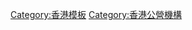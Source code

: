 {{Navbox with collapsible groups
|name   = 香港公營機構
|title  = [[香港公營機構]]
|listclass = hlist
|bodyclass = hlist
|state = {{{state|collapsed}}}
|selected = {{{1}}}

|group1 = 法定組織
|state1 = uncollapsed
|abbr1 = 
|list1 =
{{Navbox|child
|group1 = 局
|list1 = 
*[[空運牌照局]]
*[[香港機場管理局]]
*[[建築師註冊管理局]]
*[[菲臘牙科醫院|菲臘牙科醫院管理局]]
*[[市區重建局 (香港)|市區重建局]]
*脊醫管理局
*[[製衣業訓練局]]
*[[通訊事務管理局]]
*[[人類生殖科技管理局]]
*[[僱員補償援助基金管理局]]
*僱員補償保險徵款管理局
*[[僱員再培訓局]]
*[[工程師註冊管理局]]
*[[地產代理監管局]]
*[[財務匯報局]]
*[[香港藝術發展局]]
*[[香港學術及職業資歷評審局]]
*[[香港考試及評核局]]
*[[香港生產力促進局]]
*[[香港旅遊發展局]]
*[[香港貿易發展局]]
*[[醫院管理局]]
*[[房屋經理註冊管理局]]
*[[保險業監管局]]
*園景師註冊管理局
*[[法律援助服務局]]
*[[酒牌局]]
*[[強制性公積金計劃管理局]]
*[[香港助產士管理局]]
*[[香港護士管理局]]
*[[職業性失聰補償管理局]]
*[[職業安全健康局]]
*[[恩恤金評議局]]
*[[藥劑業及毒藥管理局]]
*規劃師註冊管理局
*[[物業管理業監管局]]
*[[輻射管理局]]
*[[社會工作者註冊局]]
*[[輔助醫療業管理局]]
*[[測量師註冊管理局]]
*[[旅遊業監管局]]
*[[獸醫管理局]]
*[[職業訓練局 (香港)|職業訓練局]]
*[[西九文化區管理局]]
*[[東華三院|東華三院顧問局]]
*[[保良局|保良局顧問局]]
*[[新界鄉議局]]
*[[香港出口信用保險局]]

|group2 = 署
|list2 =
*[[香港個人資料私隱專員公署]]

|group3 = 處
|list3 =
*[[魚類統營處]]
*[[蔬菜統營處]]

|group4 = 議會
|list4 =
*[[建造業議會]]
*[[區議會]]

|group5 = 委員會
|list5 =
*航空保安委員會
*稅務委員會
*廣播業務守則委員會
*廣播投訴委員會
*[[華人廟宇委員會]]
*[[私營醫療機構投訴委員會]]
*[[建造業訓練委員會]]
*建造業工人資格評審委員會
*建造業工人註冊委員會
*[[消費者委員會 (香港)|消費者委員會]]
*事務費委員會
*[[香港醫學專科學院|香港醫學專科學院院務委員會]]
*[[郊野公園及海岸公園委員會]]
*終審法院規則委員會
*刑事訴訟程序委員會
*區域法院規則委員會
*狗隻及貓隻分類委員會
*[[平等機會委員會]]
*監護委員會
*高等法院規則委員會
*較高級法院出庭發言權評核委員會
*[[香港吸煙與健康委員會]]
*[[香港存款保障委員會]]
*[[香港房屋委員會]]
*人體器官移植委員會
*[[獨立監察警方處理投訴委員會]]
*[[司法人員推薦委員會]]
*土地測量師註冊委員會
*強制性公積金行業計劃委員會
*香港醫務委員會
*[[最低工資委員會]]
*職業性失聰醫事委員會
*肺塵埃沉着病判傷委員會
*監管釋囚委員會
*私營骨灰安置所發牌委員會
*[[公務員敍用委員會]]
*監管下釋囚委員會
*[[證券及期貨事務監察委員會]]
*法律教育及培訓常設委員會
*[[城市規劃委員會]]
*職業訓練委員會／一般委員會
{{Navbox|child
|group1=諮詢委員會
|list1=
*水喉匠牌照諮詢委員會
*私營醫療機構規管標準諮詢委員會
*消防安全條例諮詢委員會
*旅行代理商諮詢委員會
*《消防安全（工業建築物）條例》第636章諮詢委員會
*[[古物諮詢委員會]]
*銀行業務諮詢委員會
*接受存款公司諮詢委員會
*保護稀有動植物諮詢委員會
*外匯基金諮詢委員會
*氣體安全諮詢委員會
*香港出口信用保險局諮詢委員會
*保險業監管局一般業務業界諮詢委員會
*保險業監管局長期業務業界諮詢委員會
*本地船隻諮詢委員會
*強制性公積金計劃諮詢委員會
*個人資料（私隱）諮詢委員會
*領港事務諮詢委員會
*警察子女教育信託基金投資諮詢委員會
*警察教育及福利信託基金投資諮詢委員會
*產品諮詢委員會
*安全主任諮詢委員會
*海員諮詢委員會
*證券及期貨事務監察諮詢委員會
*戴麟趾爵士康樂基金投資諮詢委員會
*常務諮詢委員會（貯油裝置）

|group2=顧問委員會
|list2=
*農產品獎學基金顧問委員會
*懲教署人員子女教育信託基金投資顧問委員會
*香港海關人員子女教育信託基金投資顧問委員會
*魚類統營顧問委員會
*香港太平洋戰爭紀念撫恤金顧問委員會
*海魚獎學基金顧問委員會
*統營顧問委員會
*在囚人士教育信託基金投資顧問委員會
*麥理浩爵士信託基金投資顧問委員會

|group3=事務委員會
|list3=
*認可人士註冊事務委員會
*博彩及獎券事務委員會
*競爭事務委員會
*承建商註冊事務委員會（一般建築承建商） 
*承建商註冊事務委員會（專門承建商） 
*岩土工程師註冊事務委員會
*檢驗人員註冊事務委員會
*小型工程承建商註冊事務委員會
*結構工程師註冊事務委員會 
*電訊事務委員會

|group4=基金委員會
|list4=
*蒲魯賢慈善信託基金委員會
*懲教署人員子女教育信託基金委員會
*香港海關人員子女教育信託基金委員會
*教育獎學基金委員會
*緊急救援基金委員會
*環境及自然保育基金委員會 
*葛量洪獎學基金委員會
*嘉道理農業輔助貸款基金委員會
*李寶椿慈善信託基金委員會
*[[肺塵埃沉着病補償基金委員會]]
*破產欠薪保障基金委員會
*證券賠償基金委員會
*柏立基爵士信託基金委員會
*社會工作訓練基金委員會

|group5=管理委員會
|list5=
*石棉行政管理委員會
*補助學校公積金管理委員會
*津貼學校公積金管理委員會
*尚存配偶及子女撫恤金計劃管理委員會
*孤寡撫恤金計劃管理委員會
*[[華人永遠墳場管理委員會]]
*[[香港中醫藥管理委員會]]
*[[香港牙醫管理委員會]]
*[[選舉管理委員會 (香港)|選舉管理委員會]]
*醫務化驗師管理委員會
*職業治療師管理委員會
*視光師管理委員會
*物理治療師管理委員會
*警察子女教育信託基金管理委員會
*警察教育及福利信託基金管理委員會
*在囚人士教育信託基金管理委員會
*放射技師管理委員會
*風險管理委員會
*[[保安及護衞業管理委員會]]
*旅遊業賠償基金管理委員會

|group6=小組委員會
|list6=
*都會規劃小組委員會
*鄉郊及新市鎮規劃小組委員會
}}

|group6 = 審裁、仲裁及<br>上訴機構
|list6 = 
{{Navbox|child
|group1=上訴委員會
|list1=
*行政上訴委員會
*空氣污染管制上訴委員會備選委員小組
*上訴委員會（遊戲機中心）
*上訴委員會（床位寓所）
*上訴委員會（博彩稅條例）
*上訴委員會（會社（房產安全）） 
*上訴委員會（旅館業）
*封閉令（對健康的即時危害）上訴委員會
*[[公眾集會及遊行上訴委員會]]
*上訴委員會（電力）
*上訴委員會（娛樂特別效果）
*上訴委員會備選團（受規管產品的豁免）
*《學術及職業資歷評審條例》之下的上訴委員會
*上訴委員會（房屋）
*[[稅務上訴委員會]]
*婚姻監禮人委任事宜上訴委員會
*排水事務上訴委員會備選小組
*海上傾倒物料上訴委員會委員團
*環境影響評估上訴委員會小組 
*香港特別行政區護照上訴委員會
*香港太平洋戰爭紀念撫恤金上訴委員會
*牌照上訴委員會
*強制性公積金計劃上訴委員會
*市政服務上訴委員會 
*噪音管制上訴委員會小組 
*非本地高等及專業教育上訴委員會
*職業退休計劃上訴委員會
*退休金上訴委員會
*[[私營骨灰安置所上訴委員會]]
*產品環保責任上訴委員會備選委員小組
*電訊（競爭條文）上訴委員會
*[[酷刑聲請上訴委員會]]
*非應邀電子訊息（執行通知）上訴委員會
*廢物處置上訴委員會小組 
*水污染管制上訴委員會備選委員小組

|group2=上訴委員團
|list2=
*上訴委員團（機動遊戲機（安全））  
*上訴委員團（建築工地升降機及塔式工作平台（安全）條例）
*上訴委員團（消費品安全） 
*上訴委員團（區域供冷服務條例）
*上訴委員團（能源效益）
*上訴委員團（氣體安全）
*上訴委員團（升降機及自動梯條例）
*[[上訴委員團（城市規劃）]]
*上訴委員團（玩具及兒童產品安全） 
*狂犬病條例（第421章）上訴委員團
*上訴委員團（建造業工人註冊條例）
*上訴委員團（市區重建局條例）
*上訴委員團（教育事宜）
*上訴委員團（地產代理條例）
*上訴委員團（物業管理服務條例）
*建築物能源效益上訴委員團

|group3=審裁團
|list3=
*上訴審裁團（建築物）
*大律師紀律審裁團
*公證人紀律審裁團
*律師紀律審裁團

|group4=審裁處
|list4=
*打擊洗錢及恐怖分子資金籌集覆核審裁處
*銀行業覆核審裁處
*[[版權審裁處]]
*存款保障上訴審裁處
*入境事務審裁處
*保險事務上訴審裁處
*市場失當行為審裁處
*[[精神健康覆核審裁處]]
*支付系統及儲值支付工具上訴審裁處
*藥劑業及毒藥上訴審裁處
*公眾利益實體核數師覆核審裁處
*[[人事登記審裁處]]
*處置補償審裁處
*處置可行性覆檢審裁處
*證券及期貨事務上訴審裁處
*交通審裁處

|group5=覆核委員會
|list5=
*建造業工人覆核委員會
*[[長期監禁刑罰覆核委員會]]
*保護證人覆核委員會小組
*保護證人覆核委員會

|group6=紀律審裁機構
|list6=
*認可人士、註冊結構工程師及註冊岩土 工程師紀律委員團
*建築物能源效益紀律委員團
*紀律審裁委員團（工廠及工業經營（安全管理）規例）
*紀律審裁委員團（土地測量）
*紀律審裁委員團（升降機及自動梯條例）
*香港會計師公會紀律小組A
*紀律審裁委員團（建築工地升降機及塔式工作平台（安全）條例）
*紀律審裁委員會（電力）
*註冊承建商紀律委員團
*註冊檢驗人員紀律委員團
*註冊消防裝置承辦商紀律委員會
*社會工作者註冊局 - 紀律委員會備選委員小組 
|group7=仲裁機構
|list7=
*槓桿式外匯買賣仲裁委員會
*第三者資助仲裁及調解的諮詢機構
*小額薪酬索償仲裁處
*仲裁人名單

|group8=其他
|list=8
*審核委員會（電影檢查）
*審裁小組（管制淫褻及不雅物品）
*土地（雜項條文）條例下的覆核委員團
}}

|group7=大學校董會
|list7=
*[[嶺南大學 (香港)|嶺南大學校董會]]
*[[香港中文大學|香港中文大學校董會]]
*[[香港城市大學|香港城市大學校董會]]
*[[香港浸會大學|香港浸會大學校董會]]
*[[香港教育大學|香港教育大學校董會]]
*[[香港理工大學|香港理工大學校董會]]
*[[香港科技大學|香港科技大學校董會]]
*[[香港都會大學|香港都會大學校董會]]
*[[香港大學|香港大學校務委員會]]
*[[香港演藝學院|香港演藝學院校董會]]

|group8 = 公司
|list8 = 
*[[九廣鐵路公司]]（已沒有實際業務）
*[[香港海洋公園|海洋公園公司]]
*[[香港科技園公司]]

|group9=小組
|list9=
*旅館牌照簽發諮詢小組
*基因改造生物（管制釋出）專家小組
*香港會計師公會調查小組A
*電影檢查員小組
*電影檢查顧問小組

|group10=慈善基金機構
|list10=
*尤德爵士紀念基金信託委員會
*伊利沙伯女皇弱智人士基金理事會
*尤德爵士紀念基金理事會
*馬理遜獎學基金受託人委員會
*衞奕信勳爵文物信託受託人委員會
*衞奕信勳爵文物信託理事會

|group11 = 其他
|list11 = 
*[[英基學校協會]]
*[[香港藝術中心|香港藝術中心監督團]]
*[[明德醫院|明德醫院董事會]]
*[[香港會計師公會|香港會計師公會理事會]]
*[[香港工業總會|香港工業總會理事會]]
*財務匯報檢討委員團
*小型工程承建商註冊事務委員團

|group12 = 法定組織轄下
|list12 = 
*[[建造業訓練委員會]]
*[[投資者及理財教育委員會]]
*[[香港金融研究中心]]
*[[香港建造學院]]
*[[香港藝術學院]]
*[[香港中醫藥管理委員會|中醫組]]
*[[香港中醫藥管理委員會|中藥組]]

|group13=已解散、改組、<br>沒有營運<br>或悉數出售股權
|list13=
*<s>[[建造業工人註冊管理局]]</s>（已由[[建造業議會]]取代）
*<s>[[香港康體發展局]]</s>
*<s>[[香港獎券管理局]]</s>
*<s>[[港鐵公司|地下鐵路公司]]</s>（已改組為政府持股76%的上市公司）
*<s>[[土地發展公司]]</s>（已改組為[[市區重建局 (香港)|市區重建局]]）
*[[海濱管理局]]（建議中）
*<s>[[南丫島附近撞船事故調查委員會]]</s>
|below = 劃線為已解散、改組、沒有營運或悉數出售股權
}}

|group2 = 非法定組織（包括有官守及非官守委員在內）
|state2= uncollapsed
|abbr2 = 
|list2 =
{{Navbox|child
|group1 = 局
|list1= 
*[[金融發展局]]
*[[香港愛滋病顧問局]]
*[[香港檢測和認證局]] 
*[[香港電影發展局]] 
*[[香港物流發展局]]
*[[香港航運發展局]]
*[[香港海運港口局]]
*質素保證局
*研究局
*研究資助局

|group2=議會
|list2=
*[[教育人員專業操守議會]]
*課程發展議會
*家庭議會
*[[道路安全議會]]

|group3 = 委員會
|list3 = 
*認可人士、註冊結構工程師及註冊岩土工程師委員會 
*香港賽馬會音樂及舞蹈信託基金受託人委員會
*建造商委員會
*樓宇安全貸款計劃審批委員會
*中央康復服務資訊科技委員會
*簽證聯絡委員會
*香港加拿大電影及電視聯合製作查核委員會
*兒童死亡個案檢討委員會
*[[中醫中藥發展委員會]]
*兒童事務委員會
*[[扶貧委員會]]
*防止虐待兒童委員會
*向捨身救人者家屬提供經濟援助委員會
*家庭與學校合作事宜委員會
*創新、科技及再工業化委員會
*教師及校長專業發展委員會
*促進母乳餵哺委員會
*降低食物中鹽和糖委員會
*中藥研究及發展委員會
*[[自資專上教育委員會]]
*邊緣青少年服務委員會
*[[公民教育委員會]]
*促進種族和諧委員會
*殘疾僱員支援計劃委員會
*場地伙伴計劃委員會
*顧問工程師委員會
*可持續發展委員會
*暴力及執法傷亡賠償委員會
*[[教育統籌委員會]]
*[[安老事務委員會]]
*環境運動委員會
*擴大建築小組委員會 
*食物安全專家委員會 
*水喉及水務材料專家委員會
*撲滅罪行委員會
*消防安全委員會
*海濱事務委員會
*太平洋經濟合作香港委員會
*香港扶輪社暨星島基金貸款助學金遴選委員會
*人力資源規劃委員會
*入境事務處使用服務人士委員會
*香港特別行政區行政會議成員、立法會議員及政治委任制度官員薪津獨立委員會
*香港特別行政區區議會議員薪津獨立委員會
*香港特別行政區政府獎學基金投資委員會
*社會福利界資訊科技聯合委員會 
*政府助學金聯合委員會
*[[香港法律改革委員會]]
*確認全港消滅脊髓灰質炎野株病毒委員會
*確認全港消除麻疹和風疹委員會
*薪酬趨勢調查委員會
*港口行動事務委員會
*港口福利事務委員會
*預防退伍軍人病委員會
*小一入學委員會
*節目與發展委員會
*優質教育基金投資委員會
*道路安全宣傳運動委員會
*道路安全研究委員會
*科學委員會
*中四學位安排委員會
*中學學位分配委員會
*自資專上教育基金投資委員會
*姬達爵士獎學基金評選委員會
*中小型企業委員會
*體育委員會
*科技券計劃委員會 
*[[大學教育資助委員會]] 
*婦女事務委員會 
*[[青年發展委員會]] 
{{Navbox|child
|group1=諮詢委員會
|list1=
*認可諮詢委員會
*「老有所為活動計劃」諮詢委員會 
*攜手扶弱基金諮詢委員會
*輸入優秀人才及專才諮詢委員會
*漁農業諮詢委員會 
*藝術發展諮詢委員會 
*暢通無阻通道諮詢委員會 
*[[保育歷史建築諮詢委員會]] 
*指定機械及設備操作員資歷評定諮詢委員會
*中醫藥發展基金諮詢委員會 
*認可核證機關業務守則諮詢委員會 
*廉政公署貪污問題諮詢委員會 
*鄉郊保育諮詢委員會 
*郵輪業諮詢委員會 
*伙伴倡自強社區協作計劃諮詢委員會 
*[[精神健康諮詢委員會]]
*前任行政長官及政治委任官員離職後工作諮詢委員會
*離職公務員就業申請諮詢委員會 
*仲裁推廣諮詢委員會 
*回收基金諮詢委員會 
*社會工作訓練及人力策劃諮詢委員會 
*橋樑及有關建築物外觀諮詢委員會
*[[水務諮詢委員會]] 
*食物及環境衞生諮詢委員會 
*環境諮詢委員會 
*農業園諮詢委員會
*航空發展與機場三跑道系統諮詢委員會 
*樓宇安全貸款計劃諮詢委員會
*方便營商諮詢委員會
*[[粵劇發展諮詢委員會]]
*中文界面諮詢委員會
*廉政公署社區關係市民諮詢委員會
*公務員培訓諮詢委員會
*空間數據共享諮詢委員會
*廉政公署防止貪污諮詢委員會
*賑災基金諮詢委員會
*食水安全諮詢委員會
*電氣安全諮詢委員會
*能源諮詢委員會
*高速船諮詢委員會
*香港船隊運作諮詢委員會 
*創科創投基金諮詢委員會 
*非物質文化遺產諮詢委員會 
*群芳慈善基金會-群芳救援信託基金諮詢委員會
*土地及建設諮詢委員會
*大嶼山保育基金諮詢委員會
*[[大嶼山發展諮詢委員會]]
*[[升降機及自動梯安全諮詢委員會]]
*獎券基金諮詢委員會
*[[博物館諮詢委員會]]
*廉政公署審查貪污舉報諮詢委員會
*平和基金諮詢委員會
*壓力器諮詢委員會
*[[公共圖書館諮詢委員會]]
*無線電頻譜及技術標準諮詢委員會
*[[康復諮詢委員會]]
*選取目標樓宇諮詢委員會(強制驗樓計劃及強制驗窗計劃)
*社會企業諮詢委員會
*社會福利諮詢委員會
*郵票設計諮詢委員會
*統計諮詢委員會 
*農業持續發展基金諮詢委員會 
*漁業持續發展基金諮詢委員會 
*電訊規管事務諮詢委員會 
*電訊服務用戶及消費者諮詢委員會 
*工業貿易諮詢委員會
*交通意外傷亡援助諮詢委員會
*[[交通諮詢委員會]] 
*車輛維修技術諮詢委員會
*青年廣場管理諮詢委員會 
*促進殘疾人士就業諮詢委員會

|group2=顧問委員會
|list2=
*粵劇發展基金顧問委員會
*無律師代表法律諮詢顧問委員會 
*中央科學顧問委員會
*漁業發展貸款基金顧問委員會
*[[勞工顧問委員會]]
*[[香港電台顧問委員會]]

|group3=督導委員會
|list3=
*[[基本法推廣督導委員會]]
*抗菌素耐藥性高層督導委員會
*InnoHK督導委員會
*整筆撥款督導委員會
*新能源運輸基金督導委員會
*優質教育基金督導委員會
*香港特別行政區政府獎學基金督導委員會
*建造業創新及科技基金督導委員會
*電子健康紀錄互通督導委員會
*調解督導委員會
*推廣職業專才教育和資歷架構督導委員會
*香港卓越獎學金計劃督導委員會
*推動使用電動車輛督導委員會

|group4=上訴委員會
|list4=
*自願醫保計劃紀律處分上訴委員會 
*公務員公積金計劃政府自願性供款上訴委員會 
*自置居所津貼上訴委員會
*社會保障上訴委員會

|group5=覆檢委員會
|list5=
*程序覆檢委員會
*財務匯報局程序覆檢委員會
*保險業監管局程序覆檢委員會
*強制性公積金計劃管理局程序覆檢委員會（強積金覆檢委員會）
*證券及期貨事務監察委員會程序覆檢委員會
*嚴重急性呼吸系統綜合症信託基金覆檢委員會 

|group6=審核委員會
|list6=
*創意智優計劃審核委員會
*消防安全審核委員會 
*自訂車輛登記號碼審核委員會

|group7=常務委員會
|list7=
*[[禁毒常務委員會]]
*危險品常務委員會
*[[公務員薪俸及服務條件常務委員會]]
*公司法改革常務委員會
*[[首長級薪俸及服務條件常務委員會]]
*紀律人員薪俸及服務條件常務委員會
*[[司法人員薪俸及服務條件常務委員會]]
*[[語文教育及研究常務委員會]]

|group8=管理委員會
|list8=
*香港教師中心諮詢管理委員會 
*地區管理委員會
*禁毒基金會管理委員會
*香港展能精英運動員基金管理委員會
*鄧肇堅何添慈善基金管理委員會
*消費者訴訟基金管理委員會
*「發展品牌、升級轉型及拓展內銷市場的專項基金」計劃管理委員會
*清潔生產伙伴計劃項目管理委員會

|group9=評審委員會
|list9=
*一般支援計劃評審委員會
*創新及科技基金研究項目評審委員會 
*專業服務協進支援計劃評審委員會
*再工業化資助計劃評審委員會 
*工商機構支援基金評審委員會 

|group10=投訴委員會
|list10=
*處理航班時刻分配投訴委員會
*廉政公署事宜投訴委員會
*整筆撥款獨立處理投訴委員會

|group11=基金委員會
|list=11
*嚴重急性呼吸系統綜合症信託基金委員會
*社區投資共享基金委員會
*[[愛滋病信託基金委員會]]
*戴麟趾爵士康樂基金委員會

|group12=技術委員會
|list12=
*歷史建築的樓宇安全及衞生規定技術委員會 
*地盤監督作業守則技術委員會 
*樓宇能源效益設計和建造規定技術委員會 
*《設計手册：暢通無阻的通道》技術委員會 
*水喉工程技術委員會 
*恆載及外加荷載作業守則技術委員會 
*建築物拆卸作業守則技術委員會 
*建築物消防安全守則技術委員會 
*基礎作業守則技術委員會 
*預製混凝土建造作業守則技術委員會 
*混凝土結構作業守則技術委員會 
*玻璃結構作業守則技術委員會 
*強制驗樓計劃及強制驗窗計劃作業守則技術委員會 
*鋼結構作業守則技術委員會 
*建築物外部維修安全設計作業守則技術委員會 
*香港風力效應作業守則技術委員會 
*小型工程監管制度技術委員會 

|group13=其他
|list13=
*[[香港薪酬趨勢調查委員會]]
*為無律師代表訴訟人提供法律意見督導委員會
*大流感應變督導委員會
*競爭政策諮詢委員會
*[[長遠房屋策略督導委員會]]
*[[惜食香港督導委員會]]
*船舶諮詢委員會
*漁民特惠津貼上訴委員會
*[[的士服務質素委員會]]

}}

|group4 = 公司
|list4 = 
*[[香港印鈔|香港印鈔有限公司]]
*[[香港按揭證券有限公司]]
**[[香港年金有限公司]]
*[[香港五隧一橋|香港五隧一橋有限公司]]
*[[香港國際主題樂園有限公司]]
*[[數碼港|香港數碼港管理有限公司]]
*[[香港應用科技研究院|香港應用科技研究院有限公司]]
*[[香港教育城|香港教育城有限公司]]
*[[香港體育學院|香港體育學院有限公司]]

|group5=小組
|list5=
*審查娛樂遊戲／遊戲機諮詢小組
*動物福利諮詢小組 
*「指定本地研究機構」專家小組
*放射防護諮詢小組
*風險傳達顧問小組
*旅遊業策略小組 
*關注親密伴侶暴力及成年人性暴力工作小組
*虐待長者問題工作小組 

|group6 = 非法定組織轄下
|list6 = 
*[[交通投訴組]]

|group7 = 其他
|list7 = 
*[[香港國際仲裁中心]]
*行政長官創新及策略發展顧問團
*[[香港青年獎勵計劃]]
*衞奕信勳爵聯合世界書院獎學基金理事會
*投標投訴審裁組織 
|group8=已解散、改組、<br>沒有營運<br>或悉數出售股權
|list8=
*<s>[[香港港口及航運局]]</s>（已分拆）
*<s>[[香港港口發展局]]</s> （已由[[香港海運港口局]]取代）
*<s>[[香港航運發展局]]</s> （已由[[香港海運港口局]]取代）
*<s>[[貿易通|貿易通電子貿易有限公司]]</s>（已悉數出售股權）
*<s>[[臨時建造業統籌委員會]]</s>
*<s>[[海事處制度改革督導委員會]]</s>
*<s>[[共建維港委員會]]</s>（已由[[海濱事務委員會]]取代）
*<s>[[長遠房屋策略諮詢委員會]]</s>
*<s>[[經濟發展委員會]]</s>
*<s>[[標準工時委員會]]</s>
*<s>[[資歷架構基金督導委員會]]</s>
*<s>[[資歷架構基金督導委員會]]</s>
*<s>[[師訓與師資諮詢委員會]]</s>
*<s>[[家庭生活教育宣傳運動委員會]]</s>
*<s>[[開展德育及國民教育科委員會]]</s>
*<s>[[策略發展委員會]]</s>
*<s>[[廉政公署公務酬酢、餽贈及外訪規管制度和程序獨立檢討委員會]]</s>
|below = 劃線為已解散、改組、沒有營運或悉數出售股權
}}

|group3 = 非法定組織（只包括官守委員）
|state3= uncollapsed
|abbr3 = 
|list3 =
*政府產業工程策略小組
*行政工作電腦化計劃委員會
*社區建立政策委員會
*競爭政策咨詢委員會
*紀律部隊評議會
*地區管理委員會
*小規模建築工程委員會
*第一標準薪級公務員評議會
*警察評議會
*產業策略小組
*產業檢審委員會
*宿舍編配委員會
*高級公務員評議會
*公務員醫療及牙科診療常務委員會
*投標委員會／顧問公司遴選委員會


|belowstyle = font-size: 95%;
|below =
另見：[[香港特別行政區政府部門]]、[[:Category:香港政府前部門機構|香港政府前部門機構]]
}}<noinclude>

[[Category:香港模板]]
</noinclude><includeonly>
[[Category:香港公營機構]]
</includeonly>